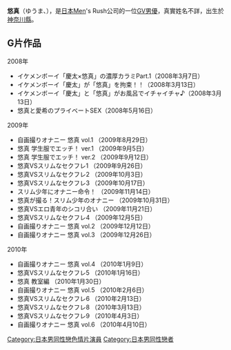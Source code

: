 {{blpunsourced|time=2016-08-24T06:51:19+00:00}}
{{藝人
|姓名 = 悠真
|類型 = 男演員
|圖片 = <!--建議使用自由版權圖像-->
|圖片尺寸 = 
|圖片簡介 = 
|本名 = 
|外文名 = ゆうま
|外文 = 
|羅馬拼音 = 
|英文名 = 
|暱稱 = 
|其他藝名 = 
|國籍 =  {{JPN}}
|民族 = 
|籍貫 = 
|出生日期 = 9月16日
|出生地點 =  {{JPN}}[[神奈川縣|神奈川縣]]
|逝世日期 = 
|逝世地點 = 
|職業 = [[GV男優|GV男優]]
|語言 = 
|教育程度 = 
|母校 = 
|宗教信仰 = 
|配偶 = 
|兒女 = 
|父母 = 
|親屬 = 
|音樂類型 = 
|演奏樂器 = 
|出道地點 = {{JPN}}
|出道日期 = 2008年
|出道作 = 
|代表作 = 
|著名角色 = 
|活躍年代 = 
|唱片公司 = 
|經紀公司 = 
|網站 = 
|相關團體 = 
|IMDb = 
|現任成員 = 
|過往成員 = 
|獎項 = 
}}

'''悠真'''（ゆうま、{{Bd||9月16日|||}}），是[[日本|日本]]Men's Rush公司的一位[[GV男優|GV男優]]，真實姓名不詳，出生於[[神奈川縣|神奈川縣]]。

== G片作品 ==
; 2008年
* イケメンボーイ「慶太×悠真」の濃厚カラミPart.1（2008年3月7日）
* イケメンボーイ「慶太」が「悠真」を拘束！！（2008年3月13日）
* イケメンボーイ「慶太」と「悠真」がお風呂でイチャイチャ♪（2008年3月13日）
* 悠真と愛希のプライベートSEX（2008年5月16日）
; 2009年
* 自画撮りオナニー 悠真 vol.1 （2009年8月29日）
* 悠真 学生服でエッチ！ ver.1 （2009年9月5日）
* 悠真 学生服でエッチ！ ver.2 （2009年9月12日）
* 悠真VSスリムなセクフレ1 （2009年9月26日）
* 悠真VSスリムなセクフレ2 （2009年10月3日）
* 悠真VSスリムなセクフレ3 （2009年10月17日）
* スリム少年にオナニー命令！ （2009年11月14日）
* 悠真が撮る！スリム少年のオナニー （2009年10月31日）
* 悠真VSエロ青年のシコリ合い （2009年11月21日）
* 悠真VSスリムなセクフレ4 （2009年12月5日）
* 自画撮りオナニー 悠真 vol.2 （2009年12月12日）
* 自画撮りオナニー 悠真 vol.3 （2009年12月26日）
; 2010年
* 自画撮りオナニー 悠真 vol.4 （2010年1月9日）
* 悠真VSスリムなセクフレ5 （2010年1月16日）
* 悠真 教室編 （2010年1月30日）
* 自画撮りオナニー 悠真 vol.5 （2010年2月6日）
* 悠真VSスリムなセクフレ6 （2010年2月13日）
* 悠真VSスリムなセクフレ8 （2010年3月13日）
* 悠真VSスリムなセクフレ9 （2010年4月3日）
* 自画撮りオナニー 悠真 vol.6 （2010年4月10日）

{{Pornstar-stub}}

{{DEFAULTSORT:Yuma}}
[[Category:日本男同性戀色情片演員|Category:日本男同性戀色情片演員]]
[[Category:日本男同性戀者|Category:日本男同性戀者]]